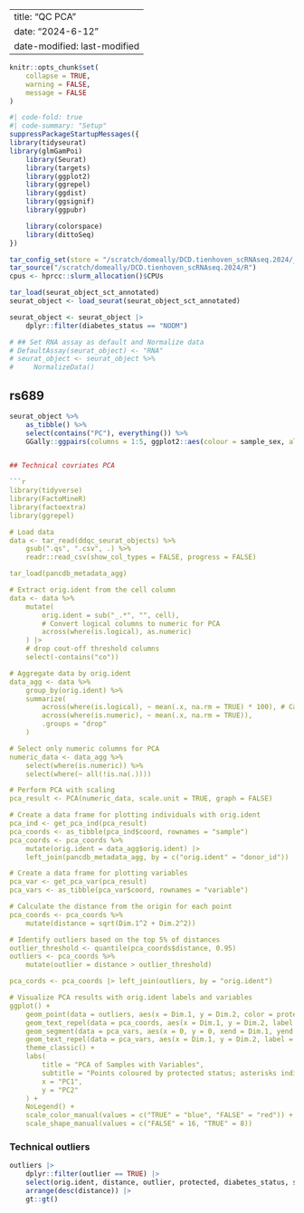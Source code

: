 

---
title: "QC PCA"
date: "2024-6-12" 
date-modified: last-modified
---

```r
knitr::opts_chunk$set(
    collapse = TRUE,
    warning = FALSE,
    message = FALSE
)
```


```r
#| code-fold: true
#| code-summary: "Setup"
suppressPackageStartupMessages({
library(tidyseurat)
library(glmGamPoi)
    library(Seurat)
    library(targets)
    library(ggplot2)
    library(ggrepel)
    library(ggdist)
    library(ggsignif)
    library(ggpubr)

    library(colorspace)
    library(dittoSeq)
})

tar_config_set(store = "/scratch/domeally/DCD.tienhoven_scRNAseq.2024/_targets")
tar_source("/scratch/domeally/DCD.tienhoven_scRNAseq.2024/R")
cpus <- hprcc::slurm_allocation()$CPUs

tar_load(seurat_object_sct_annotated)
seurat_object <- load_seurat(seurat_object_sct_annotated)

seurat_object <- seurat_object |>
    dplyr::filter(diabetes_status == "NODM")

# ## Set RNA assay as default and Normalize data
# DefaultAssay(seurat_object) <- "RNA"
# seurat_object <- seurat_object %>%
#     NormalizeData()

```


## rs689

```r
seurat_object %>%
    as_tibble() %>%
    select(contains("PC"), everything()) %>%
    GGally::ggpairs(columns = 1:5, ggplot2::aes(colour = sample_sex, alpha = 0.2))


## Technical covriates PCA

```r
library(tidyverse)
library(FactoMineR)
library(factoextra)
library(ggrepel)

# Load data
data <- tar_read(ddqc_seurat_objects) %>%
    gsub(".qs", ".csv", .) %>%
    readr::read_csv(show_col_types = FALSE, progress = FALSE)

tar_load(pancdb_metadata_agg)

# Extract orig.ident from the cell column
data <- data %>%
    mutate(
        orig.ident = sub("_.*", "", cell),
        # Convert logical columns to numeric for PCA
        across(where(is.logical), as.numeric)
    ) |>
    # drop cout-off threshold columns
    select(-contains("co"))

# Aggregate data by orig.ident
data_agg <- data %>%
    group_by(orig.ident) %>%
    summarize(
        across(where(is.logical), ~ mean(.x, na.rm = TRUE) * 100), # Calculate the percentage of TRUE values
        across(where(is.numeric), ~ mean(.x, na.rm = TRUE)),
        .groups = "drop"
    )

# Select only numeric columns for PCA
numeric_data <- data_agg %>%
    select(where(is.numeric)) %>%
    select(where(~ all(!is.na(.))))

# Perform PCA with scaling
pca_result <- PCA(numeric_data, scale.unit = TRUE, graph = FALSE)

# Create a data frame for plotting individuals with orig.ident
pca_ind <- get_pca_ind(pca_result)
pca_coords <- as_tibble(pca_ind$coord, rownames = "sample")
pca_coords <- pca_coords %>%
    mutate(orig.ident = data_agg$orig.ident) |>
    left_join(pancdb_metadata_agg, by = c("orig.ident" = "donor_id"))

# Create a data frame for plotting variables
pca_var <- get_pca_var(pca_result)
pca_vars <- as_tibble(pca_var$coord, rownames = "variable")

# Calculate the distance from the origin for each point
pca_coords <- pca_coords %>%
    mutate(distance = sqrt(Dim.1^2 + Dim.2^2))

# Identify outliers based on the top 5% of distances
outlier_threshold <- quantile(pca_coords$distance, 0.95)
outliers <- pca_coords %>%
    mutate(outlier = distance > outlier_threshold)

pca_cords <- pca_coords |> left_join(outliers, by = "orig.ident")

# Visualize PCA results with orig.ident labels and variables
ggplot() +
    geom_point(data = outliers, aes(x = Dim.1, y = Dim.2, color = protected, shape = outlier), size = 3, alpha = 0.5) +
    geom_text_repel(data = pca_coords, aes(x = Dim.1, y = Dim.2, label = orig.ident), size = 3, alpha = 0.3) +
    geom_segment(data = pca_vars, aes(x = 0, y = 0, xend = Dim.1, yend = Dim.2), arrow = arrow(length = unit(0.2, "cm")), color = "seagreen") +
    geom_text_repel(data = pca_vars, aes(x = Dim.1, y = Dim.2, label = variable), size = 5, fontface = "bold", color = "seagreen") +
    theme_classic() +
    labs(
        title = "PCA of Samples with Variables",
        subtitle = "Points coloured by protected status; asterisks indicate outliers",
        x = "PC1",
        y = "PC2"
    ) +
    NoLegend() +
    scale_color_manual(values = c("TRUE" = "blue", "FALSE" = "red")) +
    scale_shape_manual(values = c("FALSE" = 16, "TRUE" = 8)) 
```

### Technical outliers

```r
outliers |>
    dplyr::filter(outlier == TRUE) |>
    select(orig.ident, distance, outlier, protected, diabetes_status, sample_sex, sample_age, sample_ethnicity, tissue_source, reagent_kit) |>
    arrange(desc(distance)) |>
    gt::gt()
```